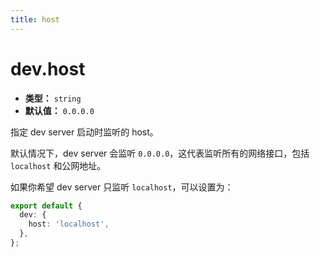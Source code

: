 ```yaml
---
title: host
---
```


# dev.host

- **类型：** `string`
- **默认值：** `0.0.0.0`

指定 dev server 启动时监听的 host。

默认情况下，dev server 会监听 `0.0.0.0`，这代表监听所有的网络接口，包括 `localhost` 和公网地址。

如果你希望 dev server 只监听 `localhost`，可以设置为：

```ts
export default {
  dev: {
    host: 'localhost',
  },
};
```

